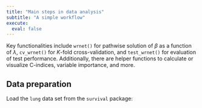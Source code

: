 ```yaml
---
title: "Main steps in data analysis"
subtitle: "A simple workflow"
execute:
  eval: false
---
```


Key functionalities include `wrnet()` for pathwise
solution of $\beta$ as a function of $\lambda$, `cv_wrnet()` for $K$-fold
cross-validation, and `test_wrnet()` for
evaluation of test performance.
Additionally, there are 
helper functions to calculate or visualize C-indices, variable importance, and more.

## Data preparation

Load the `lung` data set from the `survival` package: